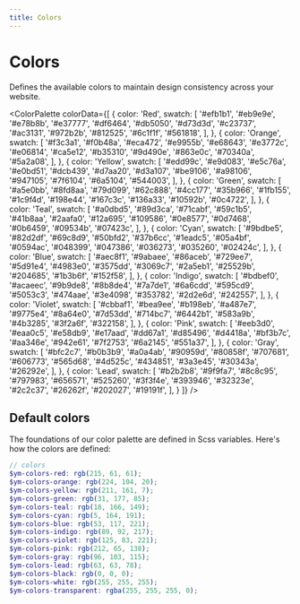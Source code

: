 ```yaml
---
title: Colors
---
```



# Colors

Defines the available colors to maintain design consistency across your website.

<ColorPalette
  colorData={[
    {
      color: 'Red',
      swatch: [
        '#efb1b1', '#eb9e9e', '#e78b8b', '#e37777', '#df6464', '#db5050', '#d73d3d', '#c23737', '#ac3131', '#972b2b', '#812525', '#6c1f1f', '#561818',
      ],
    },
    {
      color: 'Orange',
      swatch: [
        '#f3c3a1', '#f0b48a', '#eca472', '#e9955b', '#e68643', '#e3772c', '#e06814', '#ca5e12', '#b35310', '#9d490e', '#863e0c', '#70340a', '#5a2a08',
      ],
    },
    {
      color: 'Yellow',
      swatch: [
        '#edd99c', '#e9d083', '#e5c76a', '#e0bd51', '#dcb439', '#d7aa20', '#d3a107', '#be9106', '#a98106', '#947105', '#7f6104', '#6a5104', '#544003',
      ],
    },
    {
      color: 'Green',
      swatch: [
        '#a5e0bb', '#8fd8aa', '#79d099', '#62c888', '#4cc177', '#35b966', '#1fb155', '#1c9f4d', '#198e44', '#167c3c', '#136a33', '#10592b', '#0c4722',
      ],
    },
    {
      color: 'Teal',
      swatch: [
        '#a0dbd5', '#89d3ca', '#71cabf', '#59c1b5', '#41b8aa', '#2aafa0', '#12a695', '#109586', '#0e8577', '#0d7468', '#0b6459', '#09534b', '#07423c',
      ],
    },
    {
      color: 'Cyan',
      swatch: [
        '#9bdbe5', '#82d2df', '#69c8d9', '#50bfd2', '#37b6cc', '#1eadc5', '#05a4bf', '#0594ac', '#048399', '#047386', '#036273', '#035260', '#02424c',
      ],
    },
    {
      color: 'Blue',
      swatch: [
        '#aec8f1', '#9abaee', '#86aceb', '#729ee7', '#5d91e4', '#4983e0', '#3575dd', '#3069c7', '#2a5eb1', '#25529b', '#204685', '#1b3b6f', '#152f58',
      ],
    },
    {
      color: 'Indigo',
      swatch: [
        '#bdbef0', '#acaeec', '#9b9de8', '#8b8de4', '#7a7de1', '#6a6cdd', '#595cd9', '#5053c3', '#474aae', '#3e4098', '#353782', '#2d2e6d', '#242557',
      ],
    },
    {
      color: 'Violet',
      swatch: [
        '#cbbaf1', '#bea9ee', '#b198eb', '#a487e7', '#9775e4', '#8a64e0', '#7d53dd', '#714bc7', '#6442b1', '#583a9b', '#4b3285', '#3f2a6f', '#322158',
      ],
    },
    {
      color: 'Pink',
      swatch: [
        '#eeb3d0', '#eaa0c5', '#e58db9', '#e17aad', '#dd67a1', '#d85496', '#d4418a', '#bf3b7c', '#aa346e', '#942e61', '#7f2753', '#6a2145', '#551a37',
      ],
    },
    {
      color: 'Gray',
      swatch: [
        '#bfc2c7', '#b0b3b9', '#a0a4ab', '#90959d', '#80858f', '#707681', '#606773', '#565d68', '#4d525c', '#434851', '#3a3e45', '#30343a', '#26292e',
      ],
    },
    {
      color: 'Lead',
      swatch: [
        '#b2b2b8', '#9f9fa7', '#8c8c95', '#797983', '#656571', '#525260', '#3f3f4e', '#393946', '#32323e', '#2c2c37', '#26262f', '#202027', '#19191f',
      ],
    }
  ]}
/>

## Default colors

The foundations of our color palette are defined in Scss variables. Here's how the colors are defined:

```scss
// colors
$ym-colors-red: rgb(215, 61, 61);
$ym-colors-orange: rgb(224, 104, 20);
$ym-colors-yellow: rgb(211, 161, 7);
$ym-colors-green: rgb(31, 177, 85);
$ym-colors-teal: rgb(18, 166, 149);
$ym-colors-cyan: rgb(5, 164, 191);
$ym-colors-blue: rgb(53, 117, 221);
$ym-colors-indigo: rgb(89, 92, 217);
$ym-colors-violet: rgb(125, 83, 221);
$ym-colors-pink: rgb(212, 65, 138);
$ym-colors-gray: rgb(96, 103, 115);
$ym-colors-lead: rgb(63, 63, 78);
$ym-colors-black: rgb(0, 0, 0);
$ym-colors-white: rgb(255, 255, 255);
$ym-colors-transparent: rgba(255, 255, 255, 0);
```